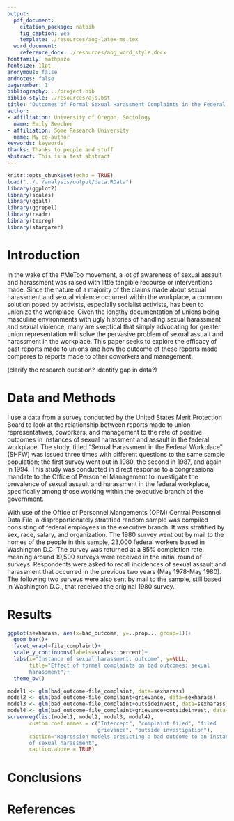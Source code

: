 ```yaml
---
output:
  pdf_document:
    citation_package: natbib
    fig_caption: yes
    template: ./resources/aog-latex-ms.tex
  word_document:
    reference_docx: ./resources/aog_word_style.docx
fontfamily: mathpazo
fontsize: 11pt
anonymous: false
endnotes: false
pagenumber: 1
bibliography: ../project.bib
biblio-style: ./resources/ajs.bst
title: "Outcomes of Formal Sexual Harassment Complaints in the Federal Workplace"
author:
- affiliation: University of Oregon, Sociology
  name: Emily Beecher
- affiliation: Some Research University
  name: My co-author
keywords: keywords
thanks: Thanks to people and stuff
abstract: This is a test abstract
---
```

```r
knitr::opts_chunk$set(echo = TRUE)
load("../../analysis/output/data.RData")
library(ggplot2)
library(scales)
library(ggalt)
library(ggrepel)
library(readr)
library(texreg)
library(stargazer)
```


# Introduction

In the wake of the #MeToo movement, a lot of awareness of sexual assault and harassment was raised with little tangible recourse or interventions made. Since the nature of a majority of the claims made about sexual harassment and sexual violence occurred within the workplace, a common solution posed by activists, especially socialist activists, has been to unionize the workplace. Given the lengthy documentation of unions being masculine environments with ugly histories of handling sexual harassment and sexual violence, many are skeptical that simply advocating for greater union representation will solve the pervasive problem of sexual assualt and harassment in the workplace. This paper seeks to explore the efficacy of past reports made to unions and how the outcome of these reports made compares to reports made to other coworkers and management.

(clarify the research question? identify gap in data?)

# Data and Methods

I use a data from a survey conducted by the United States Merit Protection Board to look at the relationship between reports made to union representatives, coworkers, and management to the rate of positive outcomes in instances of sexual harassment and assault in the federal workplace. The study, titled "Sexual Harassment in the Federal Workplace" (SHFW) was issued three times with different questions to the same sample population; the first survey went out in 1980, the second in 1987, and again in 1994. This study was conducted in direct response to a congressional mandate to the Office of Personnel Management to investigate the prevalence of sexual assault and harassment in the federal workplace, specifically among those working within the executive branch of the government.

With use of the Office of Personnel Mangements (OPM) Central Personnel Data File, a disproportionately stratified random sample was compiled consisting of federal employees in the executive branch. It was stratified by sex, race, salary, and organization. The 1980 survey went out by mail to the homes of the people in this sample, 23,000 federal workers based in Washington D.C. The survey was returned at a 85% completion rate, meaning around 19,500 surveys were received in the initial round of surveys. Respondents were asked to recall incidences of sexual assault and harassment that occurred in the previous two years (May 1978-May 1980). The following two surveys were also sent by mail to the sample, still based in Washington D.C., that received the original 1980 survey.

# Results

```r
ggplot(sexharass, aes(x=bad_outcome, y=..prop.., group=1))+
  geom_bar()+
  facet_wrap(~file_complaint)+
  scale_y_continuous(labels=scales::percent)+
  labs(x="Instance of sexual harassment: outcome", y=NULL, 
       title="Effect of formal complaints on bad outcomes: sexual 
       harassment")+
  theme_bw()
```

```r
model1 <- glm(bad_outcome~file_complaint, data=sexharass)
model2 <- glm(bad_outcome~file_complaint+grievance, data=sexharass)
model3 <- glm(bad_outcome~file_complaint+outsideinvest, data=sexharass)
model4 <- glm(bad_outcome~file_complaint+grievance+outsideinvest, data=sexharass)
screenreg(list(model1, model2, model3, model4),
       custom.coef.names = c("Intercept", "complaint filed", "filed 
                             grievance", "outside investigation"),
       caption="Regression models predicting a bad outcome to an instance 
       of sexual harassment",
       caption.above = TRUE)
```

# Conclusions

# References

